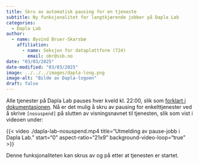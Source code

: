 ```yaml
---
title: Skru av automatisk pausing for en tjeneste
subtitle: Ny funksjonalitet for langtkjørende jobber på Dapla Lab 
categories:
  - Dapla Lab
author:
  - name: Øyvind Bruer-Skarsbø
    affiliation: 
      - name: Seksjon for dataplattform (724)
        email: obr@ssb.no
date: "03/03/2025"
date-modified: "03/03/2025"
image: ../../../images/dapla-long.png
image-alt: "Bilde av Dapla-logoen"
draft: false
---
```


Alle tjenester på Dapla Lab pauses hver kveld kl. 22:00, slik som [forklart i dokumentasjonen](../../../statistikkere/dapla-lab.qmd#automatisk-pausing). Nå er det mulig å skru av pausing for enkelttjenester ved å skrive ` [nosuspend]` på slutten av visningsnavnet til tjenesten, slik som vist i videoen under:

{{< video ./dapla-lab-nosuspend.mp4
    title="Utmelding av pause-jobb i Dapla Lab."
    start="0"
    aspect-ratio="21x9" 
    background-video-loop="true"
>}}

Denne funksjonaliteten kan skrus av og på etter at tjenesten er startet. 
